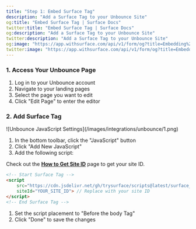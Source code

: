 ```yaml
---
title: "Step 1: Embed Surface Tag"
description: "Add a Surface Tag to your Unbounce Site"
og:title: "Embed Surface Tag | Surface Docs"
twitter:title: "Embed Surface Tag | Surface Docs"
og:description: "Add a Surface Tag to your Unbounce Site"
twitter:description: "Add a Surface Tag to your Unbounce Site"
og:image: "https://app.withsurface.com/api/v1/form/og?title=Embedding%20Surface%20Tag"
twitter:image: "https://app.withsurface.com/api/v1/form/og?title=Embedding%20Surface%20Tag"
---
```


### 1. Access Your Unbounce Page

1. Log in to your Unbounce account
2. Navigate to your landing pages
3. Select the page you want to edit
4. Click "Edit Page" to enter the editor

### 2. Add Surface Tag

<Frame>
![Unbounce JavaScript Settings](/images/integrations/unbounce/1.png)
</Frame>

1. In the bottom toolbar, click the "JavaScript" button
2. Click "Add New JavaScript"
3. Add the following script:

Check out the [**How to Get Site ID**](/docs/surface-tag/installation#where-to-find-your-site-id) page to get your site ID.

```html
<!-- Start Surface Tag -->
<script 
    src="https://cdn.jsdelivr.net/gh/trysurface/scripts@latest/surface_tag.min.js"
    siteId="YOUR_SITE_ID"> // Replace with your site ID
</script>
<!-- End Surface Tag -->
```

1. Set the script placement to "Before the body Tag"
2. Click "Done" to save the changes